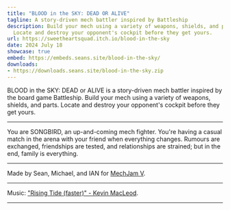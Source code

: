```yaml
---
title: "BLOOD in the SKY: DEAD OR ALIVE"
tagline: A story-driven mech battler inspired by Battleship
description: Build your mech using a variety of weapons, shields, and parts.
  Locate and destroy your opponent's cockpit before they get yours.
url: https://sweetheartsquad.itch.io/blood-in-the-sky
date: 2024 July 18
showcase: true
embed: https://embeds.seans.site/blood-in-the-sky/
downloads:
- https://downloads.seans.site/blood-in-the-sky.zip
---
```


BLOOD in the SKY: DEAD or ALIVE is a story-driven mech battler inspired by the board game Battleship. Build your mech using a variety of weapons, shields, and parts. Locate and destroy your opponent's cockpit before they get yours.

---

You are SONGBIRD, an up-and-coming mech fighter. You're having a casual match in the arena with your friend when everything changes. Rumours are exchanged, friendships are tested, and relationships are strained; but in the end, family is everything.

---

Made by Sean, Michael, and IAN for [MechJam V](https://itch.io/jam/mechjam5).

---

Music: ["Rising Tide (faster)" - Kevin MacLeod](https://music.apple.com/us/album/rising-tide-faster/1467575743?i=1467575746).

---
